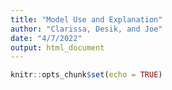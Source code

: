 ```yaml
---
title: "Model Use and Explanation"
author: "Clarissa, Desik, and Joe"
date: "4/7/2022"
output: html_document
---
```


```r
knitr::opts_chunk$set(echo = TRUE)
```

